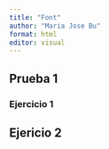 ---
title: "Font"
author: "Maria Jose Bu"
format: html
editor: visual
---
## Prueba 1

### Ejercicio 1

## Ejericio 2